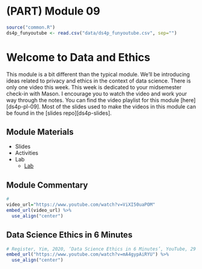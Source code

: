 # (PART) Module 09 {-}

```r
source("common.R")
ds4p_funyoutube <- read.csv("data/ds4p_funyoutube.csv", sep="")
```

# Welcome to Data and Ethics

This module is a bit different than the typical module. We'll be introducing ideas related to privacy and ethics in the context of data science. There is only one video this week. This week is dedicated to your midsemester check-in with Mason. I encourage you to watch the video and work your way through the notes. You can find the video playlist for this module [here][ds4p-pl-09]. Most of the slides used to make the videos in this module can be found in the [slides repo][ds4p-slides].


## Module Materials

* Slides
<!-- 
  * [Tidy data and data wrangling](https://datascience4psych.github.io/slides/d01_welcome/d01_welcome.html)
  * [Joining data from multiple sources](https://datascience4psych.github.io/slides/d01_welcome/d01_welcome.html)
-->  
* Activities
<!-- 
  * [Star Wars!](https://github.com/DataScience4Psych/ae-03-starwars-dataviz)
-->  
* Lab
	* [Lab](#lab09)



## Module Commentary

```r
# 
video_url="https://www.youtube.com/watch?v=ViXI50uaPOM"
embed_url(video_url) %>%
  use_align("center")
```



## Data Science Ethics in 6 Minutes



```r
# Register, Yim, 2020, ‘Data Science Ethics in 6 Minutes’, YouTube, 29 December, https://youtu.be/mA4gypAiRYU.
embed_url("https://www.youtube.com/watch?v=mA4gypAiRYU") %>%
  use_align("center")
```

